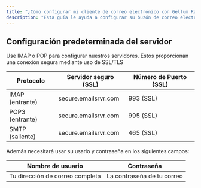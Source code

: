 ```yaml
---
title: "¿Cómo configurar mi cliente de correo electrónico con Gellum Rackspace Mailbox?"
description: "Esta guía le ayuda a configurar su buzón de correo electrónico profesional Gellum impulsado por Rackspace en servicios como Outlook o dispositivos móbiles."
---
```


## Configuración predeterminada del servidor

Use IMAP o POP para configurar nuestros servidores. Estos proporcionan una conexión segura mediante uso de SSL/TLS

| Protocolo       | Servidor seguro (SSL) | Número de Puerto (SSL) |
| --------------- | --------------------- | ---------------------- |
| IMAP (entrante) | secure.emailsrvr.com  | 993 (SSL)              |
| POP3 (entrante) | secure.emailsrvr.com  | 995 (SSL)              |
| SMTP (saliente) | secure.emailsrvr.com  | 465 (SSL)              |

Además necesitará usar su usario y contraseña en los siguientes campos:

| Nombre de usuario               | Contraseña                 |
| ------------------------------- | -------------------------- |
| Tu dirección de correo completa | La contraseña de tu correo |